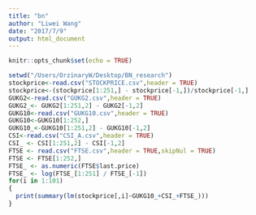 ```yaml
---
title: "bn"
author: "Liwei Wang"
date: "2017/7/9"
output: html_document
---
```


```r
knitr::opts_chunk$set(echo = TRUE)
```

```r
setwd("/Users/OrzinaryW/Desktop/BN_research")
stockprice<-read.csv("STOCKPRICE.csv",header = TRUE)
stockprice<-(stockprice[1:251,] - stockprice[-1,])/stockprice[-1,]
GUKG2<-read.csv("GUKG2.csv",header = TRUE)
GUKG2_<- GUKG2[1:251,2] - GUKG2[-1,2]
GUKG10<-read.csv("GUKG10.csv",header = TRUE)
GUKG10<-GUKG10[1:252,]
GUKG10_<-GUKG10[1:251,2] - GUKG10[-1,2]
CSI<-read.csv("CSI_A.csv",header = TRUE)
CSI_ <- CSI[1:251,2] - CSI[-1,2]
FTSE <- read.csv("FTSE.csv",header = TRUE,skipNul = TRUE)
FTSE <- FTSE[1:252,]
FTSE_ <- as.numeric(FTSE$last.price)
FTSE_ <- log(FTSE_[1:251] / FTSE_[-1]) 
for(i in 1:101)
{
  print(summary(lm(stockprice[,i]~GUKG10_+CSI_+FTSE_)))
}
```
